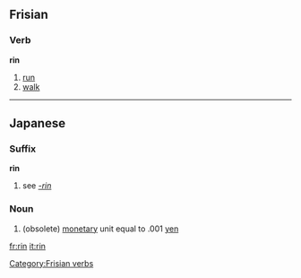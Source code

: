 {{see|-rin}}
==Frisian==

===Verb===
'''rin'''

# [[run]]
# [[walk]]

[[Category:Frisian verbs]]

----

==Japanese==

===Suffix===
'''rin'''

# see ''[[-rin]]''

===Noun===
{{ja-noun|r|kanji=厘|hira=りん}}

# (obsolete) [[monetary]] unit equal to .001 [[yen]]

[[fr:rin]]
[[it:rin]]